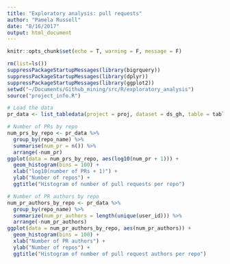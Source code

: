 ```yaml
---
title: "Exploratory analysis: pull requests"
author: "Pamela Russell"
date: "8/16/2017"
output: html_document
---
```


```r
knitr::opts_chunk$set(echo = T, warning = F, message = F)
```

```r
rm(list=ls())
suppressPackageStartupMessages(library(bigrquery))
suppressPackageStartupMessages(library(dplyr))
suppressPackageStartupMessages(library(ggplot2))
setwd("~/Documents/Github_mining/src/R/exploratory_analysis")
source("project_info.R")
```

```r
# Load the data
pr_data <- list_tabledata(project = proj, dataset = ds_gh, table = table_pr)
```

```r
# Number of PRs by repo
num_prs_by_repo <- pr_data %>% 
  group_by(repo_name) %>% 
  summarise(num_pr = n()) %>% 
  arrange(-num_pr)
ggplot(data = num_prs_by_repo, aes(log10(num_pr + 1))) + 
  geom_histogram(bins = 100) + 
  xlab("log10(number of PRs + 1)") + 
  ylab("Number of repos") + 
  ggtitle("Histogram of number of pull requests per repo")
```

```r
# Number of PR authors by repo
num_pr_authors_by_repo <- pr_data %>% 
  group_by(repo_name) %>% 
  summarize(num_pr_authors = length(unique(user_id))) %>% 
  arrange(-num_pr_authors)
ggplot(data = num_pr_authors_by_repo, aes(num_pr_authors)) + 
  geom_histogram(bins = 100) + 
  xlab("Number of PR authors") + 
  ylab("Number of repos") + 
  ggtitle("Histogram of number of pull request authors per repo")
```

